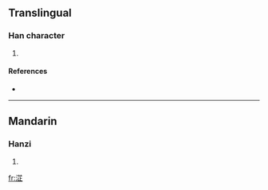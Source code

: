 ==Translingual==

===Han character===
{{Han char|rn=85|rad=水|as=08|sn=11|four=3411<sub>1</sub>|canj=水廿卜一 (ETYM)}}

# {{defn|Han|sort=水08}}

====References====
* {{Han ref|kx=0633.020|dkj=17701|hdz=31641.050|uh=6DFD|ud=28157|bh=D643|bd=54851}}

----

==Mandarin==

===Hanzi===
{{cmn-hanzi|pin=[[zhǐ]] ([[zhi3]])|wg=chih<sup>3</sup>}}

# {{defn|Mandarin}}

[[fr:淽]]